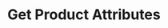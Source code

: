 ---
title: 'Get Product Attributes'
robots: "noindex, follow"
openapi: "../openapi-products-v1.yaml GET /products/attributes"
--- 